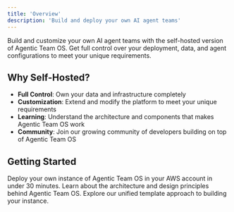 ```yaml
---
title: 'Overview'
description: 'Build and deploy your own AI agent teams'
---
```


Build and customize your own AI agent teams with the self-hosted version of Agentic Team OS.
Get full control over your deployment, data, and agent configurations to meet your unique requirements. 

## Why Self-Hosted?

- **Full Control**: Own your data and infrastructure completely
- **Customization**: Extend and modify the platform to meet your unique requirements
- **Learning**: Understand the architecture and components that makes Agentic Team OS work
- **Community**: Join our growing community of developers building on top of Agentic Team OS

## Getting Started

<Card title="Quickstart Guide" icon="rocket" href="/template/quickstart">
  Deploy your own instance of Agentic Team OS in your AWS account in under 30 minutes.
</Card>

<Card title="Core Concepts" icon="book" href="/template/concepts/architecture">
  Learn about the architecture and design principles behind Agentic Team OS.
</Card>

<Card title="Full-Stack Template" icon="code" href="/template/templates/fs-template">
  Explore our unified template approach to building your instance.
</Card>

